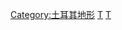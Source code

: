 {{Commonscat|Islands of Turkey}}

[[Category:土耳其地形‎|Category:土耳其地形‎]]
[[Category:亚洲各国岛屿|T]]
[[Category:欧洲各国岛屿|T]]